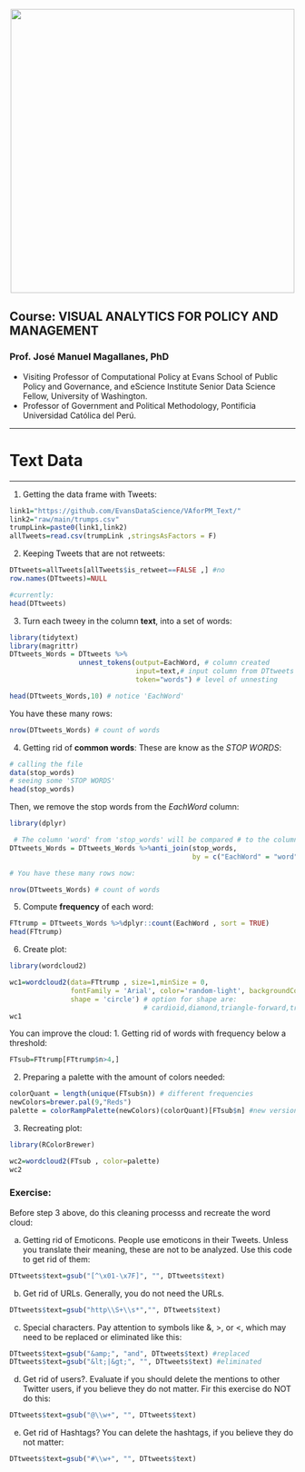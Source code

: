 <br> 
<center><img src="http://i.imgur.com/sSaOozN.png" width="500"></center>


## Course: VISUAL ANALYTICS FOR POLICY AND MANAGEMENT

### Prof. José Manuel Magallanes, PhD 
* Visiting Professor of Computational Policy at Evans School of Public Policy and Governance, and eScience Institute Senior Data Science Fellow, University of Washington.
* Professor of Government and Political Methodology, Pontificia Universidad Católica del Perú. 


_____


# Text Data
_____

1. Getting the data frame with Tweets:

```r
link1="https://github.com/EvansDataScience/VAforPM_Text/"
link2="raw/main/trumps.csv"
trumpLink=paste0(link1,link2)
allTweets=read.csv(trumpLink ,stringsAsFactors = F)
```

2. Keeping Tweets that are not retweets:
```r
DTtweets=allTweets[allTweets$is_retweet==FALSE ,] #no
row.names(DTtweets)=NULL

#currently:
head(DTtweets)
```

3. Turn each tweey in the column **text**, into a set of words:
```r
library(tidytext) 
library(magrittr) 
DTtweets_Words = DTtweets %>%
                 unnest_tokens(output=EachWord, # column created
                               input=text,# input column from DTtweets
                               token="words") # level of unnesting

head(DTtweets_Words,10) # notice 'EachWord'
```
You have these many rows:

```r
nrow(DTtweets_Words) # count of words
```


4. Getting rid of **common words**: These are know as the _STOP WORDS_:
```r
# calling the file 
data(stop_words)
# seeing some 'STOP WORDS'  
head(stop_words)
```

Then, we  remove the stop words from the _EachWord_ column:

```r
library(dplyr)

 # The column 'word' from 'stop_words' will be compared # to the column 'EachWord' in 'DTtweets_Words' 
DTtweets_Words = DTtweets_Words %>%anti_join(stop_words,
                                             by = c("EachWord" = "word"))

# You have these many rows now:

nrow(DTtweets_Words) # count of words
```

5. Compute **frequency** of each word:


```r
FTtrump = DTtweets_Words %>%dplyr::count(EachWord , sort = TRUE)
head(FTtrump)
```

6. Create plot:

```r
library(wordcloud2)

wc1=wordcloud2(data=FTtrump , size=1,minSize = 0,
               fontFamily = 'Arial', color='random-light', backgroundColor = "white", 
               shape = 'circle') # option for shape are:
                                 # cardioid,diamond,triangle-forward,triangle,pentagon or star.
wc1
```

You can improve the cloud:
1. Getting rid of words with frequency below a threshold:
```r
FTsub=FTtrump[FTtrump$n>4,]
```

2. Preparing a palette with the amount of colors needed:
```r
colorQuant = length(unique(FTsub$n)) # different frequencies
newColors=brewer.pal(9,"Reds")
palette = colorRampPalette(newColors)(colorQuant)[FTsub$n] #new version
```

3. Recreating plot:
```r
library(RColorBrewer)  

wc2=wordcloud2(FTsub , color=palette)
wc2
```


### Exercise:

Before step 3 above, do this cleaning processs and recreate the word cloud:

a. Getting rid of Emoticons. People use emoticons in their Tweets. Unless you translate their meaning, these are not to be analyzed. Use this code to get rid of them:


```r
DTtweets$text=gsub("[^\x01-\x7F]", "", DTtweets$text)
```

b. Get rid of URLs. Generally, you do not need the URLs.

```r
DTtweets$text=gsub("http\\S+\\s*","", DTtweets$text)
```


c. Special characters. Pay attention to symbols like &, >, or <, which may need to be replaced or eliminated like this:
```r
DTtweets$text=gsub("&amp;", "and", DTtweets$text) #replaced
DTtweets$text=gsub("&lt;|&gt;", "", DTtweets$text) #eliminated

```

d. Get rid of users?. Evaluate if you should delete the mentions to other Twitter users, if you believe they do not matter. Fir this exercise do NOT do this:
```r
DTtweets$text=gsub("@\\w+", "", DTtweets$text)
```

e. Get rid of Hashtags?  You can delete the hashtags, if you believe they do not matter:
```r
DTtweets$text=gsub("#\\w+", "", DTtweets$text)
```


